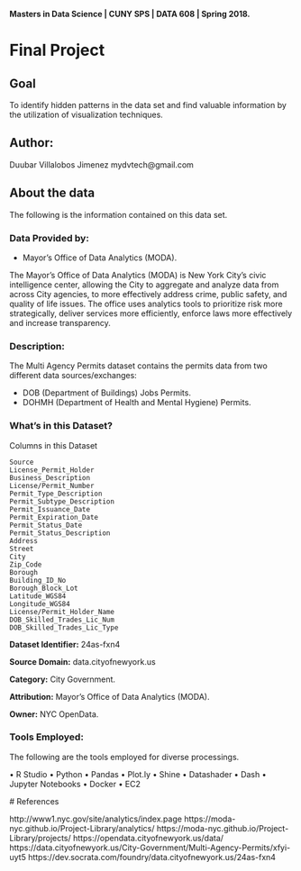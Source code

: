 **Masters in Data Science | CUNY SPS | DATA 608 | Spring 2018.**

# Final Project

## Goal

To identify hidden patterns in the data set and find valuable information by the utilization of visualization techniques.

## Author:
  Duubar Villalobos Jimenez mydvtech@gmail.com
  
## About the data

The following is the information contained on this data set.

### Data Provided by:

+ Mayor’s Office of Data Analytics (MODA).

The Mayor’s Office of Data Analytics (MODA) is New York City’s civic intelligence center, allowing the City to aggregate and analyze data from across City agencies, to more effectively address crime, public safety, and quality of life issues. The office uses analytics tools to prioritize risk more strategically, deliver services more efficiently, enforce laws more effectively and increase transparency.

### Description:

The Multi Agency Permits dataset contains the permits data from two different data sources/exchanges:

  + DOB (Department of Buildings) Jobs Permits.
  + DOHMH (Department of Health and Mental Hygiene) Permits.

### What’s in this Dataset?

Columns in this Dataset

    Source
    License_Permit_Holder
    Business_Description
    License/Permit_Number
    Permit_Type_Description
    Permit_Subtype_Description
    Permit_Issuance_Date
    Permit_Expiration_Date
    Permit_Status_Date
    Permit_Status_Description
    Address
    Street
    City
    Zip_Code
    Borough
    Building_ID_No
    Borough_Block_Lot
    Latitude_WGS84
    Longitude_WGS84
    License/Permit_Holder_Name
    DOB_Skilled_Trades_Lic_Num
    DOB_Skilled_Trades_Lic_Type

**Dataset Identifier:** 24as-fxn4

**Source Domain:** data.cityofnewyork.us

**Category:** City Government.

**Attribution:** Mayor’s Office of Data Analytics (MODA).

**Owner:** NYC OpenData.

### Tools Employed:

The following are the tools employed for diverse processings.

  • R Studio
  • Python
  • Pandas
  • Plot.ly
  • Shine
  • Datashader
  • Dash
  • Jupyter Notebooks
  • Docker
  • EC2
  
 # References
 
http://www1.nyc.gov/site/analytics/index.page
https://moda-nyc.github.io/Project-Library/analytics/
https://moda-nyc.github.io/Project-Library/projects/
https://opendata.cityofnewyork.us/data/
https://data.cityofnewyork.us/City-Government/Multi-Agency-Permits/xfyi-uyt5
https://dev.socrata.com/foundry/data.cityofnewyork.us/24as-fxn4
